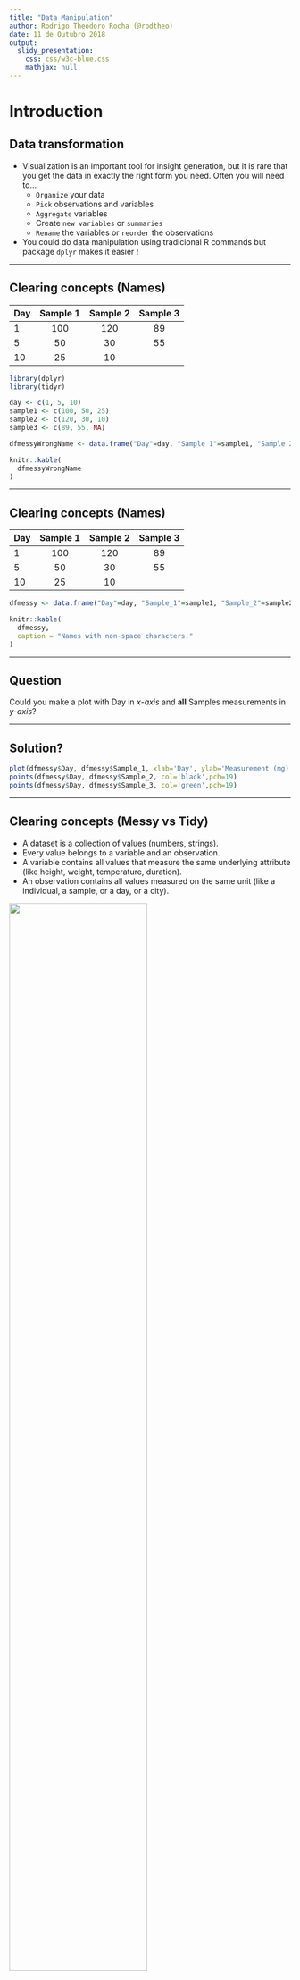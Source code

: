 ```yaml
---
title: "Data Manipulation"
author: Rodrigo Theodoro Rocha (@rodtheo)
date: 11 de Outubro 2018
output: 
  slidy_presentation:
    css: css/w3c-blue.css
    mathjax: null
---
```



# Introduction


## Data transformation

* Visualization is an important tool for insight generation, but it is rare that you get the data in exactly the right form you need. Often you will need to...
    - `Organize` your data
    - `Pick` observations and variables
    - `Aggregate` variables
	- Create `new variables` or `summaries`
	- `Rename` the variables or `reorder` the observations

* You could do data manipulation using tradicional R commands but package `dplyr` makes it easier !

* * *

## Clearing concepts (Names)

| Day | Sample 1 | Sample 2 | Sample 3 |
|-----|:--------:|:--------:|:--------:|
| 1   |   100    |    120   |   89     |
| 5   |   50    |    30   |   55     |
| 10   |   25    |    10   |        |

```r
library(dplyr)
library(tidyr)
```

```r

day <- c(1, 5, 10)
sample1 <- c(100, 50, 25)
sample2 <- c(120, 30, 10)
sample3 <- c(89, 55, NA)

dfmessyWrongName <- data.frame("Day"=day, "Sample 1"=sample1, "Sample 2"=sample2, "Sample 3"=sample3)
```
```r
knitr::kable(
  dfmessyWrongName
)
```

* * * 

## Clearing concepts (Names)

| Day | Sample 1 | Sample 2 | Sample 3 |
|-----|:--------:|:--------:|:--------:|
| 1   |   100    |    120   |   89     |
| 5   |   50    |    30   |   55     |
| 10   |   25    |    10   |        |

```r


dfmessy <- data.frame("Day"=day, "Sample_1"=sample1, "Sample_2"=sample2, "Sample_3"=sample3)


```

```r
knitr::kable(
  dfmessy, 
  caption = "Names with non-space characters."
)
```


* * *

## Question

Could you make a plot with Day in *x-axis* and **all** Samples measurements in *y-axis*?

* * *

## Solution?

```r

plot(dfmessy$Day, dfmessy$Sample_1, xlab='Day', ylab='Measurement (mg)', col='red',pch=19)
points(dfmessy$Day, dfmessy$Sample_2, col='black',pch=19)
points(dfmessy$Day, dfmessy$Sample_3, col='green',pch=19)

```


* * *

## Clearing concepts (Messy vs Tidy)

- A dataset is a collection of values (numbers, strings).
- Every value belongs to a variable and an observation.
- A variable contains all values that measure the same underlying attribute (like height, weight, temperature, duration).
- An observation contains all values measured on the same unit (like a individual, a sample, or a day, or a city).

![](img/tidy-1.png){.shadow width=70%}

* * *

## Clearing concepts (ex Tidy)

```r

dftidy <- gather(dfmessy, Sample_1, Sample_2, Sample_3, key = 'samples', value='measurement')


```

![](img/messy2tidy.png){.shadow width=70%}

* * *

# How to Tidy Data

- Reshape your data to answer your questions with `tidyr` package.
- In a Tidy data:
    * Each variable must have its own column.
    * Each observation must have its own row.
    * Each value must have its own cell.

* What are our variables ?

    >- [Day]{.red-bg} [Samples]{.red-bg} [Measurements]{.red-bg}   
    
* What are our observations ?

    >- Sample_1 in day 1, Sample_1 in day 2, Sample_1 in day 3 and so on..

```r
knitr::kable(
  dfmessy
)
```

* * *

## Gathering

- Gathering:  some of the column names are not names of variables, but _values_ of a variable.

```r
library(nycflights13)
```

```r
library(tidyr)
```

```r
gather(dfmessy, Sample_1, Sample_2, Sample_3, key = 'Samples', value = 'Measurements')
```

* * *

## Gather

- Tidying your data can be annoying..

- Tips:
    - avoid naming your new columns with the same names as old

* * *

## Better Solution

```r
plot(dftidy$Day, dftidy$measurement, xlab='Day', ylab='Measurement (mg)',col=as.factor(dftidy$samples), pch=19)
```

* * * 

## Question

- Load the `iris` dataset typing the code below and check if this data frame is in tidy or messy shape.

<img width=50% height=50% src="img/iris.png"></img>

```r
data("iris")
``` 

* * *

# How do we read code?

- Translate the following code into words:

```r
length(unique(iris$Species))
```

* * *

# Intuitive coding

```r
iris$Species %>% unique %>% length
```

* * *

# The pipe operator: `%>%`

- Free us from creating intermediate objects

- Useful to concatenate multiple operations

- `F(x)` is the same as `x %>% F`

- "Take x and apply the function f"

* * *

# Selecting columns with `select()`

- Narrowing in on the variables (columns) you`re interested in
- Allows you to select specific variables (columns)

- Syntax:

|       [select(]{.red .monospace}[\<name of the data frame\>]{.blue .monospace}[,]{.red .monospace}[ \ \<name of columns\>]{.blue .monospace}[)]{.red .monospace} 
|

```r
# Select columns by name: Species, Sepal.Length

select(iris, Species, Sepal.Length)

# Select all columns between Sepal.Length and Petal.Width (inclusive)

select(iris, Sepal.Length:Petal.Width)

# Select all columns but Sepal.Length

select(iris, -Sepal.Length)

```

* * *

## Gathering


1. Identify the variables which must be gathered resulting in a tidy data frame. Use the function `gather()` to arrange the first 4 columns into a variable called `Measure_Type` and its corresponding values into variable `Values`. Tip: select columns between with operator `:`

```r
gather( <put variables here> , key="Measure_type", value="Values")
```

* * *

## Answer

```r

iris_tidy <- iris %>% gather(Sepal.Length:Petal.Width, key="Measure_type", value = "Values")

```

```r
knitr::kable(
  head(iris_tidy)
)

```

* * *

## Rename a column

```r

rename(iris_tidy, Vals = Values)

```

* * *

# Filter rows with `filter()`

- Subset observations based on their values.
- Syntax:

|       [filter(]{.red .monospace}[\<name of the data frame\>]{.blue .monospace}[,]{.red .monospace}[ \ \<argument(s) that filter the data frame\>]{.blue .monospace}[)]{.red .monospace} 
|

```r
filter(iris_tidy, Species == "versicolor")
```

* * *

## Back to Filter

- Filter the observations that belong to setosa species with Sepal Length bigger than 1 cm.

```r
filter(iris_tidy, Species=="setosa", Values > 1.0)
```

* * *

## Use Logical Operators

- Which one of the following commands should we use to find all individuals with Sepal Length or Petal Length bigger than 4 cm ?

```r
filter(iris_tidy, Sepal.Length > 4 & Petal.Length > 4)
```

```r
filter(iris_tidy, Sepal.Length > 4 | Petal.Length > 4)
```

* * * 

## Logical Operators

![](img/transform-logical.png){.shadow width=70%}

* * *

# Adding columns with `mutate()`

- Add new columns that are functions of existing columns
- Syntax:

|       [mutate(]{.red .monospace}[\<name of the data frame or nothing if using pipe\>]{.blue .monospace}[,]{.red .monospace}
|       [ \ \<name of new column\>]{.blue .monospace}[=]{.red .monospace}[\<operation on existing columns\>]{.blue .monospace}[,]{.red .monospace} 
|       [ \ \<name of another new column\>]{.blue .monospace}[=]{.red .monospace}[\<another operation on existing columns\>]{.blue .monospace}[)]{.red .monospace} 
|

```r

iris_tidy %>% mutate(log_values = log2(Values))

```

- Useful creation functions:
  * Arithmectic operators: `+`, `-`, `/`, `*`
  * Logs: `log2()`, `log10()`
  
* * *

# Sorting rows with `arrange()`

- Order rows in a data frame

1. In ascending order by one or more columns (variables):

```r
arrange(iris_tidy, Values)
```

2. Use `desc()` to re-order in descending order:

```r
arrange(iris_tidy, desc(Values))
```


* * *

# Summarizing data with `summarise()`

- Collapses a data frame to a "single row"
- Syntax:

|       [summarise(]{.red .monospace}[\<name of the data frame or nothing if using pipe\>]{.blue .monospace}[,]{.red .monospace}
|       [ \ \<name of new column\>]{.blue .monospace}[=]{.red .monospace}[\<summarised value\>]{.blue .monospace}[)]{.red .monospace} 
|
|

```r
summarise(iris_tidy, mean_length = mean(Values, na.rm = TRUE))
```

- We can use function `n()` to count the number of observations

```r
summarise(iris_tidy, mean_length = mean(Values, na.rm = TRUE), count = n())
```

* * *

- Powerfull when paired with `group_by()`
    * This changes the unit of analysis from the complete dataset to individual groups
    * Example: 

```r
# The exactly above code applied to a data frame grouped by nutrient and rate, 
# we get the average delay per date
iris_tidy %>% 
  group_by(Species, Measure_type) %>%
    summarise(mean_measure = mean(Values, na.rm = TRUE), count = n())

```

* * *

## Summary functions

- Measures of location: `mean()`, `median()`
- Measures of spread: `sd()`
- Measures of rank: `min()`, `max()`
    - Example: the most and least expression values?
    
    
```r
iris_tidy %>%
  group_by(Species, Measure_type) %>% 
    summarise(
      least_meas = min(Values),
      most_meas = max(Values)
    )
```

* * *

# Take home message

- `dplyr` and `tidyr` functions to manipulate your data:
  - `gather()`: save your life.
  - `filter()`: picks cases/observations based on their values.
  - `select()`: picks variables based on their names.
  - `mutate()`: adds new variables that are functions of evisting variables.
  - `arrange()`: changes the ordering of the rows.
  - `summarise()`: reduces multiple values down to a single summary.
  
* * *

## Bibliography


http://varianceexplained.org/r/tidy-genomics/

http://r4ds.had.co.nz/transform.html

* * *

